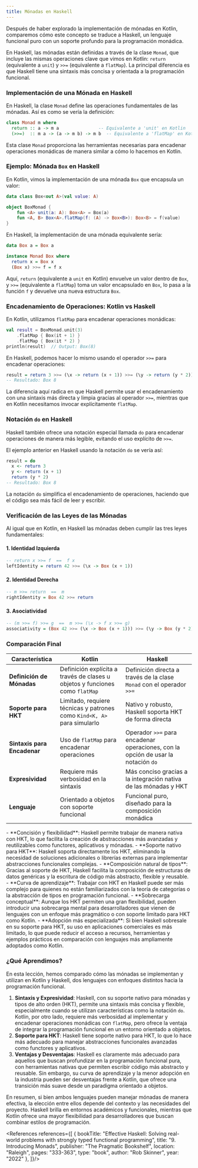 ```yaml
---
title: Mónadas en Haskell
---
```


<ReadingTime/>

Después de haber explorado la implementación de mónadas en Kotlin, comparemos cómo este concepto se traduce a Haskell, un lenguaje funcional puro con un soporte profundo para la programación monádica.

En Haskell, las mónadas están definidas a través de la clase `Monad`, que incluye las mismas operaciones clave que vimos en Kotlin: `return` (equivalente a `unit`) y `>>=` (equivalente a `flatMap`). La principal diferencia es que Haskell tiene una sintaxis más concisa y orientada a la programación funcional.

### Implementación de una Mónada en Haskell

En Haskell, la clase `Monad` define las operaciones fundamentales de las mónadas. Así es como se vería la definición:

```haskell showLineNumbers
class Monad m where
  return :: a -> m a               -- Equivalente a 'unit' en Kotlin
  (>>=)  :: m a -> (a -> m b) -> m b  -- Equivalente a 'flatMap' en Kotlin
```

Esta clase `Monad` proporciona las herramientas necesarias para encadenar operaciones monádicas de manera similar a cómo lo hacemos en Kotlin.

### Ejemplo: Mónada `Box` en Haskell

En Kotlin, vimos la implementación de una mónada `Box` que encapsula un valor:

```kotlin
data class Box<out A>(val value: A)

object BoxMonad {
    fun <A> unit(a: A): Box<A> = Box(a)
    fun <A, B> Box<A>.flatMap(f: (A) -> Box<B>): Box<B> = f(value)
}
```

En Haskell, la implementación de una mónada equivalente sería:

```haskell showLineNumbers
data Box a = Box a

instance Monad Box where
  return x = Box x
  (Box x) >>= f = f x
```

Aquí, `return` (equivalente a `unit` en Kotlin) envuelve un valor dentro de `Box`, y `>>=` (equivalente a `flatMap`) toma un valor encapsulado en `Box`, lo pasa a la función `f` y devuelve una nueva estructura `Box`.

### Encadenamiento de Operaciones: Kotlin vs Haskell

En Kotlin, utilizamos `flatMap` para encadenar operaciones monádicas:

```kotlin
val result = BoxMonad.unit(3)
    .flatMap { Box(it + 1) }
    .flatMap { Box(it * 2) }
println(result)  // Output: Box(8)
```

En Haskell, podemos hacer lo mismo usando el operador `>>=` para encadenar operaciones:

```haskell showLineNumbers
result = return 3 >>= (\x -> return (x + 1)) >>= (\y -> return (y * 2))
-- Resultado: Box 8
```

La diferencia aquí radica en que Haskell permite usar el encadenamiento con una sintaxis más directa y limpia gracias al operador `>>=`, mientras que en Kotlin necesitamos invocar explícitamente `flatMap`.

### Notación `do` en Haskell

Haskell también ofrece una notación especial llamada `do` para encadenar operaciones de manera más legible, evitando el uso explícito de `>>=`.

El ejemplo anterior en Haskell usando la notación `do` se vería así:

```haskell showLineNumbers
result = do
  x <- return 3
  y <- return (x + 1)
  return (y * 2)
-- Resultado: Box 8
```

La notación `do` simplifica el encadenamiento de operaciones, haciendo que el código sea más fácil de leer y escribir.

### Verificación de las Leyes de las Mónadas

Al igual que en Kotlin, en Haskell las mónadas deben cumplir las tres leyes fundamentales:

#### 1. Identidad Izquierda

```haskell showLineNumbers
-- return x >>= f  ==  f x
leftIdentity = return 42 >>= (\x -> Box (x + 1))
```

#### 2. Identidad Derecha

```haskell showLineNumbers
-- m >>= return  ==  m
rightIdentity = Box 42 >>= return
```

#### 3. Asociatividad

```haskell showLineNumbers
-- (m >>= f) >>= g  ==  m >>= (\x -> f x >>= g)
associativity = (Box 42 >>= (\x -> Box (x + 1))) >>= (\y -> Box (y * 2))
```

### Comparación Final

| **Característica**          | **Kotlin**                                                                   | **Haskell**                                                                       |
|-----------------------------|------------------------------------------------------------------------------|-----------------------------------------------------------------------------------|
| **Definición de Mónadas**   | Definición explícita a través de clases u objetos y funciones como `flatMap` | Definición directa a través de la clase `Monad` con el operador `>>=`             |
| **Soporte para HKT**        | Limitado, requiere técnicas y patrones como ``Kind<K, A>`` para simularlo    | Nativo y robusto, Haskell soporta HKT de forma directa                            |
| **Sintaxis para Encadenar** | Uso de `flatMap` para encadenar operaciones                                  | Operador `>>=` para encadenar operaciones, con la opción de usar la notación `do` |
| **Expresividad**            | Requiere más verbosidad en la sintaxis                                       | Más conciso gracias a la integración nativa de las mónadas y HKT                  |
| **Lenguaje**                | Orientado a objetos con soporte funcional                                    | Funcional puro, diseñado para la composición monádica                             |

<ProCons>
    <Pros>
        - **Concisión y flexibilidad**: Haskell permite trabajar de manera nativa con HKT, lo que facilita la creación de abstracciones más avanzadas y reutilizables como functores, aplicativos y mónadas.
        - **Soporte nativo para HKT**: Haskell soporta directamente los HKT, eliminando la necesidad de soluciones adicionales o librerías externas para implementar abstracciones funcionales complejas.
        - **Composición natural de tipos**: Gracias al soporte de HKT, Haskell facilita la composición de estructuras de datos genéricas y la escritura de código más abstracto, flexible y reusable.
    </Pros>
    <Cons>
        - **Curva de aprendizaje**: Trabajar con HKT en Haskell puede ser más complejo para quienes no están familiarizados con la teoría de categorías o la abstracción de tipos en programación funcional.
        - **Sobrecarga conceptual**: Aunque los HKT permiten una gran flexibilidad, pueden introducir una sobrecarga mental para desarrolladores que vienen de lenguajes con un enfoque más pragmático o con soporte limitado para HKT como Kotlin.
        - **Adopción más especializada**: Si bien Haskell sobresale en su soporte para HKT, su uso en aplicaciones comerciales es más limitado, lo que puede reducir el acceso a recursos, herramientas y ejemplos prácticos en comparación con lenguajes más ampliamente adoptados como Kotlin.
    </Cons>
</ProCons>

### ¿Qué Aprendimos?

En esta lección, hemos comparado cómo las mónadas se implementan y utilizan en Kotlin y Haskell, dos lenguajes con enfoques distintos hacia la programación funcional.

1. **Sintaxis y Expresividad**: Haskell, con su soporte nativo para mónadas y tipos de alto orden (HKT), permite una sintaxis más concisa y flexible, especialmente cuando se utilizan características como la notación `do`. Kotlin, por otro lado, requiere más verbosidad al implementar y encadenar operaciones monádicas con `flatMap`, pero ofrece la ventaja de integrar la programación funcional en un entorno orientado a objetos.
2. **Soporte para HKT**: Haskell tiene soporte nativo para HKT, lo que lo hace más adecuado para manejar abstracciones funcionales avanzadas como functores y aplicativos.
3. **Ventajas y Desventajas**: Haskell es claramente más adecuado para aquellos que buscan profundizar en la programación funcional pura, con herramientas nativas que permiten escribir código más abstracto y reusable. Sin embargo, su curva de aprendizaje y la menor adopción en la industria pueden ser desventajas frente a Kotlin, que ofrece una transición más suave desde un paradigma orientado a objetos.

En resumen, si bien ambos lenguajes pueden manejar mónadas de manera efectiva, la elección entre ellos depende del contexto y las necesidades del proyecto. Haskell brilla en entornos académicos y funcionales, mientras que Kotlin ofrece una mayor flexibilidad para desarrolladores que buscan combinar estilos de programación.

<References references={[
    {
        bookTitle: "Effective Haskell: Solving real-world problems with strongly typed functional programming",
        title: "9. Introducing Monads",
        publisher: "The Pragmatic Bookshelf",
        location: "Raleigh",
        pages: "333-363",
        type: "book",
        author: "Rob Skinner",
        year: "2022"
    },
]}/>
